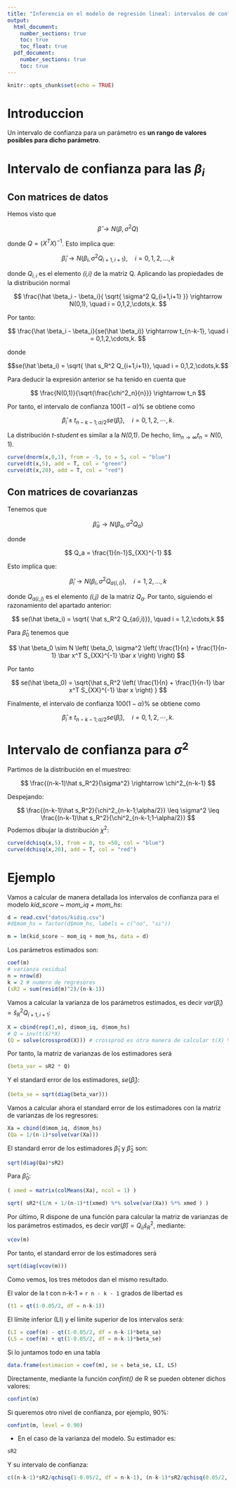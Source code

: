 ```yaml
---
title: "Inferencia en el modelo de regresión lineal: intervalos de confianza"
output: 
  html_document:
    number_sections: true
    toc: true
    toc_float: true
  pdf_document:
    number_sections: true
    toc: true
---
```


```r
knitr::opts_chunk$set(echo = TRUE)
```

# Introduccion

Un intervalo de confianza para un parámetro es **un rango de valores posibles para dicho parámetro**.

# Intervalo de confianza para las $\beta_i$

## Con matrices de datos

Hemos visto que

$$
\hat \beta \rightarrow N(\beta, \sigma^2 Q)
$$

donde $Q = (X^TX)^{-1}$. Esto implica que:

$$
\hat \beta_i \rightarrow N(\beta_i, \sigma^2 Q_{i+1,i+1}), \quad i = 0,1,2, \ldots,k
$$

donde $Q_{i,i}$ es el elemento *(i,i)* de la matriz Q. Aplicando las propiedades de la distribución normal

$$
\frac{\hat \beta_i - \beta_i}{ \sqrt{ \sigma^2 Q_{i+1,i+1} }} \rightarrow N(0,1), \quad i = 0,1,2,\cdots,k.
$$

Por tanto:

$$
\frac{\hat \beta_i - \beta_i}{se(\hat \beta_i)} \rightarrow t_{n-k-1}, \quad i = 0,1,2,\cdots,k.
$$

donde 

$$se(\hat \beta_i) = \sqrt{ \hat s_R^2 Q_{i+1,i+1}}, \quad i = 0,1,2,\cdots,k.$$

Para deducir la expresión anterior se ha tenido en cuenta que

$$
\frac{N(0,1)}{\sqrt{\frac{\chi^2_n}{n}}} \rightarrow t_n
$$

Por tanto, el intervalo de confianza $100(1-\alpha)$% se obtiene como

$$
\hat \beta_i \pm t_{n-k-1;\alpha/2} se(\hat \beta_i), \quad i = 0,1,2,\cdots,k.
$$

La distribución *t-student* es similar a la *N(0,1)*. De hecho, $\lim _{n \to \infty} t_n = N(0,1)$.

```r
curve(dnorm(x,0,1), from = -5, to = 5, col = "blue")
curve(dt(x,5), add = T, col = "green")
curve(dt(x,20), add = T, col = "red")
```


## Con matrices de covarianzas

Tenemos que

$$
\hat{\beta}_a \rightarrow N(\beta_a, \sigma^2 Q_a)
$$

donde

$$
Q_a = \frac{1}{n-1}S_{XX}^{-1}
$$ 

Esto implica que:

$$
\hat \beta_i \rightarrow N(\beta_i, \sigma^2 Q_{a(i,i)}), \quad i = 1,2, \ldots,k
$$

donde $Q_{a(i,j)}$ es el elemento *(i,j)* de la matriz $Q_a$. Por tanto, siguiendo el razonamiento del apartado anterior:

$$
se(\hat \beta_i) = \sqrt{ \hat s_R^2 Q_{a(i,i)}}, \quad i = 1,2,\cdots,k
$$

Para $\hat \beta_0$ tenemos que

$$
\hat \beta_0 \sim N \left( \beta_0, \sigma^2 \left( \frac{1}{n} + \frac{1}{n-1} \bar x^T S_{XX}^{-1} \bar x \right) \right)
$$

Por tanto

$$
se(\hat \beta_0) = \sqrt{\hat s_R^2 \left( \frac{1}{n} + \frac{1}{n-1} \bar x^T S_{XX}^{-1} \bar x \right) }
$$

Finalmente, el intervalo de confianza $100(1-\alpha)$% se obtiene como

$$
\hat \beta_i \pm t_{n-k-1;\alpha/2} se(\hat \beta_i), \quad i = 0,1,2,\cdots,k.
$$

# Intervalo de confianza para $\sigma^2$

Partimos de la distribución en el muestreo:

$$
\frac{(n-k-1)\hat s_R^2}{\sigma^2} \rightarrow \chi^2_{n-k-1}
$$

Despejando:

$$
\frac{(n-k-1)\hat s_R^2}{\chi^2_{n-k-1;\alpha/2}} \leq \sigma^2 \leq \frac{(n-k-1)\hat s_R^2}{\chi^2_{n-k-1;1-\alpha/2}}
$$
Podemos dibujar la distribución $\chi^2$:

```r
curve(dchisq(x,5), from = 0, to =50, col = "blue")
curve(dchisq(x,20), add = T, col = "red")
```

# Ejemplo

Vamos a calcular de manera detallada los intervalos de confianza para el modelo *kid_score ~ mom_iq + mom_hs*:

```r
d = read.csv("datos/kidiq.csv")
#d$mom_hs = factor(d$mom_hs, labels = c("no", "si"))
```

```r
m = lm(kid_score ~ mom_iq + mom_hs, data = d)
```

Los parámetros estimados son:

```r
coef(m)
# varianza residual
n = nrow(d)
k = 2 # numero de regresores
(sR2 = sum(resid(m)^2)/(n-k-1))
```

Vamos a calcular la varianza de los parámetros estimados, es decir $var(\hat \beta_i) = \hat s_R^2 Q_{i+1,i+1}$:

```r
X = cbind(rep(1,n), d$mom_iq, d$mom_hs)
# Q = inv(t(X)*X)
(Q = solve(crossprod(X))) # crossprod es otra manera de calcular t(X) %*% X
```

Por tanto, la matriz de varianzas de los estimadores será

```r
(beta_var = sR2 * Q)
```

Y el standard error de los estimadores, $se(\hat \beta_i)$:

```r
(beta_se = sqrt(diag(beta_var)))
```

Vamos a calcular ahora el standard error de los estimadores con la matriz de varianzas de los regresores:

```r
Xa = cbind(d$mom_iq, d$mom_hs)
(Qa = 1/(n-1)*solve(var(Xa)))
```

El standard error de los estimadores $\hat\beta_1$ y $\hat \beta_2$ son:

```r
sqrt(diag(Qa)*sR2)
```

Para $\hat \beta_0$:

```r
( xmed = matrix(colMeans(Xa), ncol = 1) )
```

```r
sqrt( sR2*(1/n + 1/(n-1)*t(xmed) %*% solve(var(Xa)) %*% xmed ) )
```

Por último, R dispone de una función para calcular la matriz de varianzas de los parámetros estimados, es decir $var(\hat \beta) = Q_{ii} \hat s_R^2$, mediante:

```r
vcov(m)
```

Por tanto, el standard error de los estimadores será

```r
sqrt(diag(vcov(m)))
```

Como vemos, los tres métodos dan el mismo resultado.

El valor de la t con n-k-1 = `r n - k - 1` grados de libertad es

```r
(t1 = qt(1-0.05/2, df = n-k-1))
```

El límite inferior (LI) y el límite superior de los intervalos será:

```r
(LI = coef(m) - qt(1-0.05/2, df = n-k-1)*beta_se)
(LS = coef(m) + qt(1-0.05/2, df = n-k-1)*beta_se)
```

Si lo juntamos todo en una tabla

```r
data.frame(estimacion = coef(m), se = beta_se, LI, LS)
```

Directamente, mediante la función *confint()* de R se pueden obtener dichos valores:

```r
confint(m)
```

Si queremos otro nivel de confianza, por ejemplo, 90%:

```r
confint(m, level = 0.90)
```

- En el caso de la varianza del modelo. Su estimador es:

```r
sR2
```

Y su intervalo de confianza:

```r
c((n-k-1)*sR2/qchisq(1-0.05/2, df = n-k-1), (n-k-1)*sR2/qchisq(0.05/2, df = n-k-1))
```

